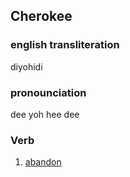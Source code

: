 ==Cherokee==

===english transliteration===
diyohidi

===pronounciation===
dee yoh hee dee

===Verb===
#[[abandon]]